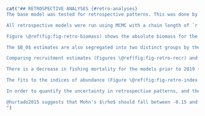```r
cat("## RETROSPECTIVE ANALYSES {#retro-analyses}
The base model was tested for retrospective patterns. This was done by successively removing all catch, age, and index data for 1 year from the end of the time series in the data files and refitting the model. We attempted to run the retrospective model back 10 years, but only the first 8 years would converge. It is likely that attempting to remove too much data led to too few data sources for this split-sex, two-fleet model. This is the reason the `r la` was parameterized as a single-sex model.

All retrospective models were run using MCMC with a chain length of `r f(mcmc_chain_length)`, a sample frequency of `r f(mcmc_sample_freq)`, giving `r f(mcmc_num_samples)` samples, which were then burned in by `r f(mcmc_burn_in)` giving a total of `r f(mcmc_actual_samples)` samples retained for inference. This was the same as all other models in this assessment.

Figure \@ref(fig:fig-retro-biomass) shows the absolute biomass for the base model compared with the retrospective models. Figure \@ref(fig:fig-retro-biomass-closer) Following the subtraction of years by looking at the trajectories, we see that the -4 years model (ending in 2018) follows a different path than the years following (2019--present). This is due to the large drop in biomass seen in 2019 in the `r wcvis`, `r hss`, and `r dcpue` (Figure \@ref(fig:fig-base-index-fits)). The model is highly sensitive to these drops in the indices, all of which occur in the same year. If this assessment had taken place prior to 2019 with this model, the outcome would have been notably different than it is now.

The $B_0$ estimates are also segregated into two distinct groups by the -4 year model, with those from 2019--present being lower than those prior to 2019. When the absolute trajectories are divided by these $B_0$ values we can inspect the relative biomass trends (Figure \@ref(fig:fig-retro-biomass-rel)). The high $B_0$ estimates for the models prior to 2019 force the relative biomass downwards giving the impression of a more depleted stock in earlier years when compared to the more recent models.

Comparing recruitment estimates (Figures \@ref(fig:fig-retro-recr) and \@ref(fig:fig-retro-recr-closer) for a closer view), most appear similar between models; however, there is an obvious outlier---the 2014 recruitment for the 2014 model. This can also be seen in in Figure 21 of the `r la`. The 2014 cohort was highly uncertain at that time with the data that was available, even with the single-sex model. The $R_0$ estimates follow the same grouping seen in the absolute biomass figure.

There is a decrease in fishing mortality for the models prior to 2019 (Figure \@ref(fig:fig-retro-f)), which corresponds to the increasing biomass trend in those models. 

The fits to the indices of abundance (Figure \@ref(fig:fig-retro-index-fits)) show a clear divergence for the models prior to 2019. The log standardized residuals (Figure \@ref(fig:fig-retro-index-resids)) show that indices for those models fit neither better nor worse overall than the post-2019 models.

In order to quantify the uncertainty in retrospective patterns, and therefore retrospective bias, Mohn's $\rho$ statistic was calculated for all `r length(retro_models_dirs[[1]])` retrospective models compared to the base model to be 0.99.

@hurtado2015 suggests that Mohn's $\rho$ should fall between -0.15 and 0.2, which are the lower and upper bounds of the 90% simulation intervals for the longer-lived flatfish base case they examined. For shorter-lived species, those values are -0.22 and 0.30. Since the calculated value of 0.99 lies within the limits given, we can say that there is no indication of retrospective patterns or bias in this model.
")
```
